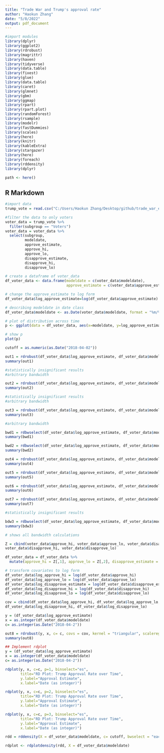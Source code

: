 ```yaml
---
title: "Trade War and Trump's approval rate"
author: "Haokun Zhang"
date: "5/8/2022"
output: pdf_document
---
```


```r
#import modules
library(dplyr)
library(ggplot2)
library(rdrobust)
library(magrittr)
library(haven)
library(tidyverse)
library(data.table)
library(fixest)
library(glue)
library(data.table)
library(caret)
library(glmnet)
library(gbm)
library(ggmap)
library(rpart)
library(rpart.plot)
library(randomForest)
library(rsample)
library(modelr)
library(fastDummies)
library(scales)
library(here)
library(knitr)
library(kableExtra)
library(stargazer)
library(here)
library(foreach)
library(rddensity)
library(dplyr)

path <- here()
```

## R Markdown


```r
#import data
trump_vote = read.csv("C:/Users/Haokun Zhang/Desktop/github/trade_war_effects/data/approval_topline.csv")

#filter the data to only voters
voter_data = trump_vote %>%
  filter(subgroup == "Voters")
voter_data = voter_data %>%
  select(subgroup, 
         modeldate, 
         approve_estimate, 
         approve_hi, 
         approve_lo, 
         disapprove_estimate, 
         disapprove_hi, 
         disapprove_lo) 

# create a dataframe of voter_data
df_voter_data <- data.frame(modeldate = c(voter_data$modeldate), 
                            approve_estimate = c(voter_data$approve_estimate))

# change the approve_estimate to log form
df_voter_data$log_approve_estimate=log(df_voter_data$approve_estimate)

# describing modeldate in date class
df_voter_data$modeldate <- as.Date(voter_data$modeldate, format = "%m/%d/%Y")

# plot of distribution across time
p <- ggplot(data = df_voter_data, aes(x=modeldate, y=log_approve_estimate)) + geom_line() + scale_x_date(date_labels = "%Y/%m/%d") + geom_vline(xintercept = as.Date("2018-04-02"), color = "red")

# show p
plot(p)
```

```r
cutoff = as.numeric(as.Date("2018-04-02"))

out1 = rdrobust(df_voter_data$log_approve_estimate, df_voter_data$modeldate, kernel = "uniform", p =1, h = 20, c= cutoff)
summary(out1)

#statistically insignificant results
#arbitrary bandwidth

```

```r
out2 = rdrobust(df_voter_data$log_approve_estimate, df_voter_data$modeldate, kernel = "triangular", p =1, h = 20, c= cutoff)
summary(out2)

#statistically insignificant results
#arbitrary bandwidth

```

```r
out3 = rdrobust(df_voter_data$log_approve_estimate, df_voter_data$modeldate, kernel = "triangular", p =2, h = 20, c= cutoff)
summary(out3)

#arbitrary bandwidth

```

```r
bwd1 = rdbwselect(df_voter_data$log_approve_estimate, df_voter_data$modeldate, kernel = "triangular", p =1, bwselect = "mserd", c= cutoff)
summary(bwd1)
```

```r
bwd2 = rdbwselect(df_voter_data$log_approve_estimate, df_voter_data$modeldate, kernel = "triangular", p =1, bwselect = "msetwo" , c= cutoff)
summary(bwd2)
```


```r
out4 = rdrobust(df_voter_data$log_approve_estimate, df_voter_data$modeldate, kernel = "triangular", p =1, bwselect = "mserd", c= cutoff)
summary(out4)
```

```r
out5 = rdrobust(df_voter_data$log_approve_estimate, df_voter_data$modeldate, kernel = "triangular", scaleregul = 0, p =1, bwselect = "mserd", c= cutoff, all = TRUE)
summary(out5)
```

```r
out6 = rdrobust(df_voter_data$log_approve_estimate, df_voter_data$modeldate, kernel = "triangular", p =1, bwselect = "mserd", all=TRUE, c= cutoff)
summary(out6)
```

```r
out7 = rdrobust(df_voter_data$log_approve_estimate, df_voter_data$modeldate, kernel = "triangular", p =1, bwselect = "cerrd", c= cutoff)
summary(out7)

#statistically insignificant results
```

```r
bdw3 = rdbwselect(df_voter_data$log_approve_estimate, df_voter_data$modeldate, kernel = "triangular", p =1, all = TRUE, c= cutoff)
summary(bdw3)

# shows all bandwidth calculations
```


```r

Z = cbind(voter_data$approve_hi, voter_data$approve_lo, voter_data$disapprove_estimate,
voter_data$disapprove_hi, voter_data$disapprove_lo)

df_voter_data = df_voter_data %>%
  mutate(approve_hi = Z[,1], approve_lo = Z[,2], disapprove_estimate = Z[,3], disapprove_hi = Z[,4], disapprove_lo = Z[,5])

# transform covariates to log form
df_voter_data$log_approve_hi = log(df_voter_data$approve_hi)
df_voter_data$log_approve_lo = log(df_voter_data$approve_lo)
df_voter_data$log_disapprove_estimate = log(df_voter_data$disapprove_estimate)
df_voter_data$log_disapprove_hi = log(df_voter_data$disapprove_hi)
df_voter_data$log_disapprove_lo = log(df_voter_data$disapprove_lo)

cov = cbind(df_voter_data$log_approve_hi, df_voter_data$log_approve_lo, df_voter_data$log_disapprove_estimate,
df_voter_data$log_disapprove_hi, df_voter_data$log_disapprove_lo)

y = (df_voter_data$log_approve_estimate)
x = as.integer(df_voter_data$modeldate)
c= as.integer(as.Date("2018-04-2"))

out8 = rdrobust(y, x, c= c, covs = cov, kernel = "triangular", scaleregul = 1,p = 2, bwselect = "mserd")
summary(out8)

```



```r

## Implement rdplot 
y = (df_voter_data$log_approve_estimate)
x = as.integer(df_voter_data$modeldate)
c= as.integer(as.Date("2018-04-2"))

rdplot(y, x, c=c, p=1, binselect="es", 
       title="RD Plot: Trump Approval Rate over Time", 
       y.label="Approval Estimate",
       x.label="Date (as integer)")

rdplot(y, x, c=c, p=2, binselect="es", 
       title="RD Plot: Trump Approval Rate over Time", 
       y.label="Approval Estimate",
       x.label="Date (as integer)")

rdplot(y, x, c=c, p=3, binselect="es", 
       title="RD Plot: Trump Approval Rate over Time", 
       y.label="Approval Estimate",
       x.label="Date (as integer)")
```

```r
rdd = rddensity(X = df_voter_data$modeldate, c= cutoff, bwselect = "each", p=1, all = TRUE, kernel = "triangular")

rdplot <- rdplotdensity(rdd, X = df_voter_data$modeldate)

```



